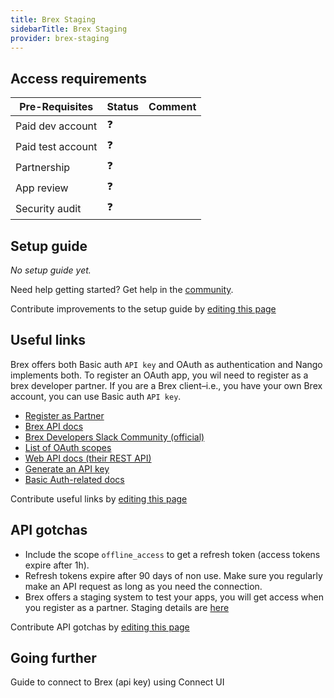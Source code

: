 ```yaml
---
title: Brex Staging
sidebarTitle: Brex Staging
provider: brex-staging
---
```



<Overview />
<PreBuiltTooling />
<PreBuiltUseCases />

## Access requirements
| Pre-Requisites | Status | Comment|
| - | - | - |
| Paid dev account | ❓ |  |
| Paid test account | ❓ |  |
| Partnership | ❓ | |
| App review | ❓ |  |
| Security audit | ❓ | |


## Setup guide

_No setup guide yet._

<Tip>Need help getting started? Get help in the [community](https://nango.dev/slack).</Tip>

<Note>Contribute improvements to the setup guide by [editing this page](https://github.com/nangohq/nango/tree/master/docs-v2/integrations/all/brex-staging.mdx)</Note>


## Useful links
Brex offers both Basic auth `API key` and OAuth as authentication and Nango implements both. To register an OAuth app, you wil need to register as a brex developer partner. If you are a Brex client–i.e., you have your own Brex account, you can use Basic auth `API key`.

-   [Register as Partner](https://www.brex.com/partners)
-   [Brex API docs](https://developer.brex.com/)
-   [Brex Developers Slack Community (official)](https://join.slack.com/t/brexdev/shared_invite/zt-vgwh6rja-CjydrUA4uJSB90ZO~gnI8Q)
-   [List of OAuth scopes](https://developer.brex.com/docs/roles_permissions_scopes/#scopes)
-   [Web API docs (their REST API)](https://developer.brex.com/openapi/onboarding_api/)
-   [Generate an API key](https://dashboard.brex.com/settings/developer)
-   [Basic Auth-related docs](https://developer.brex.com/docs/authentication/#2-pass-the-user-token-in-your-api-call-headers)

<Note>Contribute useful links by [editing this page](https://github.com/nangohq/nango/tree/master/docs-v2/integrations/all/brex-staging.mdx)</Note>

## API gotchas

-   Include the scope `offline_access` to get a refresh token (access tokens expire after 1h).
-   Refresh tokens expire after 90 days of non use. Make sure you regularly make an API request as long as you need the connection.
-   Brex offers a staging system to test your apps, you will get access when you register as a partner. Staging details are [here](https://developer.brex.com/docs/partner_authentication/#api-servers)

<Note>Contribute API gotchas by [editing this page](https://github.com/nangohq/nango/tree/master/docs-v2/integrations/all/brex-staging.mdx)</Note>


## Going further

<Card title="Connect to Brex (api key)" icon="link" href="/integrations/all/brex-api-key/connect" horizontal>
  Guide to connect to Brex (api key) using Connect UI
</Card>
